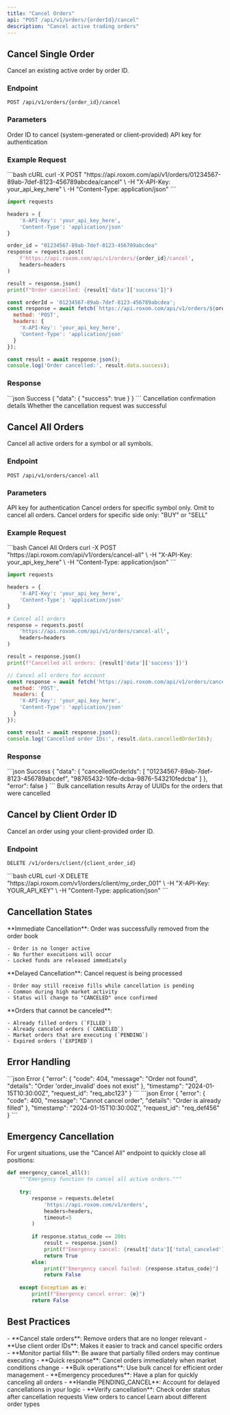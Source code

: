 ```yaml
---
title: "Cancel Orders"
api: "POST /api/v1/orders/{orderId}/cancel"
description: "Cancel active trading orders"
---
```


## Cancel Single Order

Cancel an existing active order by order ID.

### Endpoint
```http
POST /api/v1/orders/{order_id}/cancel
```

### Parameters

<ParamField path="order_id" type="string" required>
  Order ID to cancel (system-generated or client-provided)
</ParamField>

<ParamField header="X-API-Key" type="string" required>
  API key for authentication
</ParamField>

### Example Request

<RequestExample>
```bash cURL
curl -X POST "https://api.roxom.com/api/v1/orders/01234567-89ab-7def-8123-456789abcdea/cancel" \
  -H "X-API-Key: your_api_key_here" \
  -H "Content-Type: application/json"
```

```python Python
import requests

headers = {
    'X-API-Key': 'your_api_key_here',
    'Content-Type': 'application/json'
}

order_id = "01234567-89ab-7def-8123-456789abcdea"
response = requests.post(
    f'https://api.roxom.com/api/v1/orders/{order_id}/cancel',
    headers=headers
)

result = response.json()
print(f"Order cancelled: {result['data']['success']}")
```

```javascript JavaScript
const orderId = '01234567-89ab-7def-8123-456789abcdea';
const response = await fetch(`https://api.roxom.com/api/v1/orders/${orderId}/cancel`, {
  method: 'POST',
  headers: {
    'X-API-Key': 'your_api_key_here',
    'Content-Type': 'application/json'
  }
});

const result = await response.json();
console.log('Order cancelled:', result.data.success);
```
</RequestExample>

### Response

<ResponseExample>
```json Success
{
  "data": {
    "success": true
  }
}
```
</ResponseExample>

<ResponseField name="data" type="object">
  Cancellation confirmation details

  <Expandable title="Cancellation properties">
    <ResponseField name="success" type="boolean">
      Whether the cancellation request was successful
    </ResponseField>
  </Expandable>
</ResponseField>

## Cancel All Orders

Cancel all active orders for a symbol or all symbols.

### Endpoint
```http
POST /api/v1/orders/cancel-all
```

### Parameters

<ParamField header="X-API-Key" type="string" required>
  API key for authentication
</ParamField>

<ParamField query="symbol" type="string">
  Cancel orders for specific symbol only. Omit to cancel all orders.
</ParamField>

<ParamField query="side" type="string">
  Cancel orders for specific side only: "BUY" or "SELL"
</ParamField>

### Example Request

<RequestExample>
```bash Cancel All Orders
curl -X POST "https://api.roxom.com/api/v1/orders/cancel-all" \
  -H "X-API-Key: your_api_key_here" \
  -H "Content-Type: application/json"
```

```python Python
import requests

headers = {
    'X-API-Key': 'your_api_key_here',
    'Content-Type': 'application/json'
}

# Cancel all orders
response = requests.post(
    'https://api.roxom.com/api/v1/orders/cancel-all',
    headers=headers
)

result = response.json()
print(f"Cancelled all orders: {result['data']['success']}")
```

```javascript JavaScript
// Cancel all orders for account
const response = await fetch('https://api.roxom.com/api/v1/orders/cancel-all', {
  method: 'POST',
  headers: {
    'X-API-Key': 'your_api_key_here',
    'Content-Type': 'application/json'
  }
});

const result = await response.json();
console.log('Cancelled order IDs:', result.data.cancelledOrderIds);
```
</RequestExample>

### Response

<ResponseExample>
```json Success
{
  "data": {
    "cancelledOrderIds": [
      "01234567-89ab-7def-8123-456789abcdef",
      "98765432-10fe-dcba-9876-543210fedcba"
    ]
  },
  "error": false
}
```
</ResponseExample>

<ResponseField name="data" type="object">
  Bulk cancellation results

  <Expandable title="Bulk cancellation properties">
    <ResponseField name="cancelledOrderIds" type="array">
      Array of UUIDs for the orders that were cancelled
    </ResponseField>
  </Expandable>
</ResponseField>

## Cancel by Client Order ID

Cancel an order using your client-provided order ID.

### Endpoint
```http
DELETE /v1/orders/client/{client_order_id}
```

<RequestExample>
```bash cURL
curl -X DELETE "https://api.roxom.com/v1/orders/client/my_order_001" \
  -H "X-API-Key: YOUR_API_KEY" \
  -H "Content-Type: application/json"
```
</RequestExample>

## Cancellation States

<AccordionGroup>
  <Accordion title="CANCELED">
    **Immediate Cancellation**: Order was successfully removed from the order book
    
    - Order is no longer active
    - No further executions will occur
    - Locked funds are released immediately
  </Accordion>

  <Accordion title="PENDING_CANCEL">
    **Delayed Cancellation**: Cancel request is being processed
    
    - Order may still receive fills while cancellation is pending
    - Common during high market activity
    - Status will change to "CANCELED" once confirmed
  </Accordion>

  <Accordion title="Cannot Cancel">
    **Orders that cannot be canceled**:
    
    - Already filled orders (`FILLED`)
    - Already canceled orders (`CANCELED`)
    - Market orders that are executing (`PENDING`)
    - Expired orders (`EXPIRED`)
  </Accordion>
</AccordionGroup>

## Error Handling

<AccordionGroup>
  <Accordion title="Order Not Found">
    <ResponseExample>
    ```json Error
    {
      "error": {
        "code": 404,
        "message": "Order not found",
        "details": "Order 'order_invalid' does not exist"
      },
      "timestamp": "2024-01-15T10:30:00Z",
      "request_id": "req_abc123"
    }
    ```
    </ResponseExample>
  </Accordion>

  <Accordion title="Cannot Cancel">
    <ResponseExample>
    ```json Error
    {
      "error": {
        "code": 400,
        "message": "Cannot cancel order",
        "details": "Order is already filled"
      },
      "timestamp": "2024-01-15T10:30:00Z",
      "request_id": "req_def456"
    }
    ```
    </ResponseExample>
  </Accordion>


</AccordionGroup>

## Emergency Cancellation

For urgent situations, use the "Cancel All" endpoint to quickly close all positions:

```python
def emergency_cancel_all():
    """Emergency function to cancel all active orders."""
    
    try:
        response = requests.delete(
            'https://api.roxom.com/v1/orders',
            headers=headers,
            timeout=5
        )
        
        if response.status_code == 200:
            result = response.json()
            print(f"Emergency cancel: {result['data']['total_canceled']} orders canceled")
            return True
        else:
            print(f"Emergency cancel failed: {response.status_code}")
            return False
            
    except Exception as e:
        print(f"Emergency cancel error: {e}")
        return False
```

## Best Practices

<AccordionGroup>
  <Accordion title="Order Management">
    - **Cancel stale orders**: Remove orders that are no longer relevant
    - **Use client order IDs**: Makes it easier to track and cancel specific orders
    - **Monitor partial fills**: Be aware that partially filled orders may continue executing
  </Accordion>

  <Accordion title="Risk Management">
    - **Quick response**: Cancel orders immediately when market conditions change
    - **Bulk operations**: Use bulk cancel for efficient order management
    - **Emergency procedures**: Have a plan for quickly canceling all orders
  </Accordion>

  <Accordion title="Technical Considerations">
    - **Handle PENDING_CANCEL**: Account for delayed cancellations in your logic
    - **Verify cancellation**: Check order status after cancellation requests

  </Accordion>
</AccordionGroup>



<CardGroup cols="2">
  <Card
    title="List Orders"
    icon="list"
    href="/api-reference/orders/list"
  >
    View orders to cancel
  </Card>
  <Card
    title="Order Types"
    icon="info"
    href="/api-reference/orders/types"
  >
    Learn about different order types
  </Card>
</CardGroup>